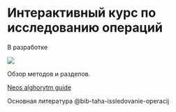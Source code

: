 # Интерактивный курс по исследованию операций {.unnumbered}

::: {.callout-important title="Состояние разработки"}
В разработке
:::

![](https://neos-guide.org/wp-content/uploads/2022/08/Taxonomy.svg){fig-align="center"}

Обзор методов и разделов.

[Neos alghorytm guide](https://neos-guide.org/guide/algorithms/)

Основная литература @bib-taha-issledovanie-operacij
